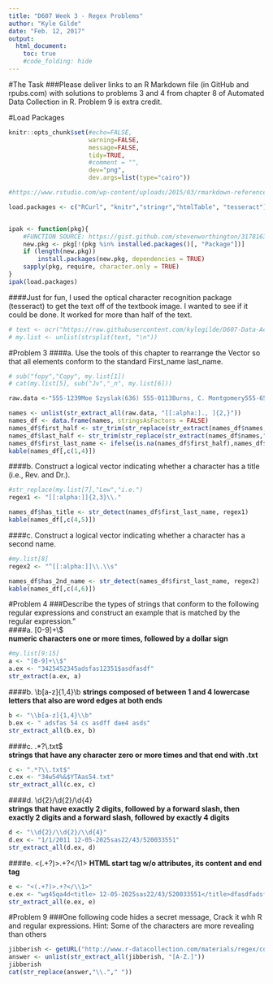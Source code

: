 ```yaml
---
title: "D607 Week 3 - Regex Problems"
author: "Kyle Gilde"
date: "Feb. 12, 2017"
output: 
  html_document:
    toc: true
    #code_folding: hide
---
```


<style>
.lightgreen table {
  background-color:#eff8e5;
.beige {
  background-color:beige;  
}
</style>
<div class = "beige">

#The Task
###Please deliver links to an R Markdown file (in GitHub and rpubs.com) with solutions to problems 3 and 4 from chapter 8 of Automated Data Collection in R.  Problem 9 is extra credit.  

#Load Packages
```r
knitr::opts_chunk$set(#echo=FALSE, 
                      warning=FALSE, 
                      message=FALSE,
                      tidy=TRUE,
                      #comment = "",
                      dev="png", 
                      dev.args=list(type="cairo"))

#https://www.rstudio.com/wp-content/uploads/2015/03/rmarkdown-reference.pdf

load.packages <- c("RCurl", "knitr","stringr","htmlTable", "tesseract")


ipak <- function(pkg){
    #FUNCTION SOURCE: https://gist.github.com/stevenworthington/3178163
    new.pkg <- pkg[!(pkg %in% installed.packages()[, "Package"])]
    if (length(new.pkg)) 
        install.packages(new.pkg, dependencies = TRUE)
    sapply(pkg, require, character.only = TRUE)
}
ipak(load.packages)
```


####Just for fun, I used the optical character recognition package (tesseract) to get the text off of the textbook image. I wanted to see if it could be done. It worked for more than half of the text. 
```r
# text <- ocr("https://raw.githubusercontent.com/kylegilde/D607-Data-Acquistion/master/week3_problems.jpg")
# my.list <- unlist(strsplit(text, "\n"))
```



#Problem 3
####a. Use the tools of this chapter to rearrange the Vector so that all elements conform to the standard First_name last_name.
```r
# sub("fopy","Copy", my.list[1])
# cat(my.list[5], sub("Jv","_n", my.list[6]))

raw.data <-"555-1239Moe Szyslak(636) 555-0113Burns, C. Montgomery555-6542Rev. Timothy Lovejoy555 8904Ned Flanders636-555-3226Simpson, Homer5553642Dr. Julius Hibbert" 

names <- unlist(str_extract_all(raw.data, "[[:alpha:]., ]{2,}"))
names_df <- data.frame(names, stringsAsFactors = FALSE)
names_df$first_half <- str_trim(str_replace(str_extract(names_df$names,"(, ).+"),",",""))
names_df$last_half <- str_trim(str_replace(str_extract(names_df$names,".+(, )"),",",""))
names_df$first_last_name <- ifelse(is.na(names_df$first_half),names_df$names, str_c(names_df$first_half, " ",names_df$last_half))
kable(names_df[,c(1,4)])
```

####b. Construct a logical vector indicating whether a character has a title (i.e., Rev. and Dr.).
```r
#str_replace(my.list[7],"Lew","i.e.")
regex1 <- "[[:alpha:]]{2,3}\\."

names_df$has_title <- str_detect(names_df$first_last_name, regex1)
kable(names_df[,c(4,5)])


```

####c. Construct a logical vector indicating whether a character has a second name.
```r
#my.list[8]
regex2 <- "^[[:alpha:]]\\.\\s"

names_df$has_2nd_name <- str_detect(names_df$first_last_name, regex2)
kable(names_df[,c(4,6)])
```


#Problem 4
###Describe the types of strings that conform to the following regular expressions and construct an example that is matched by the regular expression."                                                  
####a. [0-9]+\\$  
**numeric characters one or more times, followed by a dollar sign**
```r
#my.list[9:15]
a <- "[0-9]+\\$"
a.ex <- "3425452345adsfas12351$asdfasdf"
str_extract(a.ex, a)
```

####b. \\b[a-z]{1,4}\\b 
**strings composed of between 1 and 4 lowercase letters that also are word edges at both ends**       
```r

b <- "\\b[a-z]{1,4}\\b"
b.ex <- " adsfas 54 cs asdff dae4 asds"
str_extract_all(b.ex, b)


```

####c. .*?\\.txt$  
**strings that have any character zero or more times and that end with .txt**
```r

c <- ".*?\\.txt$"
c.ex <- "34w54%&$YTAas54.txt"
str_extract_all(c.ex, c)
```

####d. \\d{2}/\\d{2}/\\d{4}  
**strings that have exactly 2 digits, followed by a forward slash, then exactly 2 digits and a forward slash, followed by exactly 4 digits**
```r
d <- "\\d{2}/\\d{2}/\\d{4}"
d.ex <- "1/1/2011 12-05-2025sas22/43/520033551"
str_extract_all(d.ex, d)
```

####e. <(.+?)>.+?</\\1> 
**HTML start tag w/o attributes, its content and end tag**
```r
e <- "<(.+?)>.+?</\\1>"
e.ex <- "wg45qa4d<title> 12-05-2025sas22/43/520033551</title>dfasdfadsf"
str_extract_all(e.ex, e)
```


#Problem 9
###One following code hides a secret message, Crack it whh R and regular expressions. Hint: Some of the characters are more revealing than others
```r
jibberish <- getURL("http://www.r-datacollection.com/materials/regex/code_exercise.txt")
answer <- unlist(str_extract_all(jibberish, "[A-Z.]"))
jibberish
cat(str_replace(answer,"\\."," "))
```
</div>